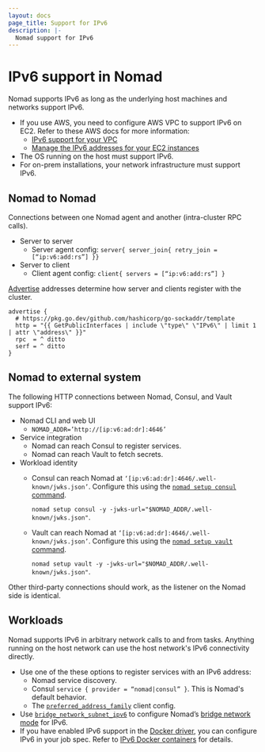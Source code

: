 ```yaml
---
layout: docs
page_title: Support for IPv6
description: |-
  Nomad support for IPv6
---
```


# IPv6 support in Nomad

Nomad supports IPv6 as long as the underlying host machines and networks support IPv6.

- If you use AWS, you need to configure AWS VPC to support IPv6 on EC2. Refer to
  these AWS docs for more information:
  - [IPv6 support for your VPC][aws-vpc-ipv6]
  - [Manage the IPv6 addresses for your EC2 instances][aws-ec2-ipv6]
- The OS running on the host must support IPv6.
- For on-prem installations, your network infrastructure must support IPv6.

## Nomad to Nomad

Connections between one Nomad agent and another (intra-cluster RPC calls).

- Server to server
  - Server agent config: `server{ server_join{ retry_join = [“ip:v6:add:rs”] }}`
- Server to client
  - Client agent config: `client{ servers = [“ip:v6:add:rs”] }`


[Advertise][advertise-config] addresses determine how server and clients register with the cluster.

```
advertise {
  # https://pkg.go.dev/github.com/hashicorp/go-sockaddr/template
  http = "{{ GetPublicInterfaces | include \"type\" \"IPv6\" | limit 1 | attr \"address\" }}"
  rpc  = ^ ditto
  serf = ^ ditto
}
```


## Nomad to external system

The following HTTP connections between Nomad, Consul, and Vault support IPv6:

- Nomad CLI and web UI
  - `NOMAD_ADDR=’http://[ip:v6:ad:dr]:4646’`
- Service integration
  - Nomad can reach Consul to register services.
  - Nomad can reach Vault to fetch secrets.
- Workload identity
  - Consul can reach Nomad at `‘[ip:v6:ad:dr]:4646/.well-known/jwks.json’`.
    Configure this using the [`nomad setup consul` command][setup-consul].

      `nomad setup consul -y -jwks-url="$NOMAD_ADDR/.well-known/jwks.json"`.

  -  Vault can reach Nomad at `‘[ip:v6:ad:dr]:4646/.well-known/jwks.json’`.
     Configure this using the [`nomad setup vault` command][setup-vault].

      `nomad setup vault -y -jwks-url="$NOMAD_ADDR/.well-known/jwks.json"`.

Other third-party connections should work, as the listener on the Nomad side is identical.

## Workloads

Nomad supports IPv6 in arbitrary network calls to and from tasks. Anything
running on the host network can use the host network's IPv6 connectivity directly.


- Use one of the these options to register services with an IPv6 address:
  - Nomad service discovery.
  - Consul `service { provider = “nomad|consul” }`. This is Nomad's default behavior.
  - The [`preferred_address_family`][preferred_address_family-config]
    client config.
- Use [`bridge_network_subnet_ipv6`][bridge-network-subnet-ipv6] to configure
  Nomad’s [bridge network mode][bridge-network-mode] for IPv6.
- If you have enabled IPv6 support in the [Docker driver][docker-driver], you
  can configure IPv6 in your job spec. Refer to [IPv6 Docker
  containers][ipv6-docker-containers] for details.


[aws-vpc-ipv6]:
    https://docs.aws.amazon.com/vpc/latest/userguide/vpc-migrate-ipv6.html
[aws-ec2-ipv6]:
    https://docs.aws.amazon.com/AWSEC2/latest/UserGuide/working-with-ipv6-addresses.html
[advertise-config]: /nomad/docs/configuration#advertise
[preferred_address_family-config]: /nomad/docs/configuration/client#preferred_address_family
[bridge-network-mode]: /nomad/docs/job-specification/network#network-modes
[bridge-network-subnet-ipv6]: /nomad/docs/configuration/client#bridge_network_subnet_ipv6
[docker-driver]: /nomad/docs/drivers/docker
[ipv6-docker-containers]: /nomad/docs/job-specification/service#ipv6-docker-containers
[setup-consul]: /nomad/docs/commands/setup/consul
[setup-vault]: /nomad/docs/commands/setup/vault
